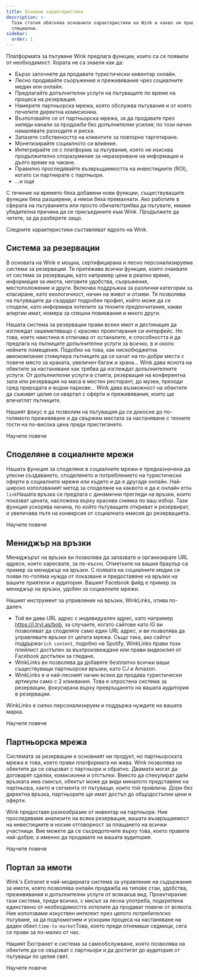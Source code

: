 ```yaml
---
title: Основни характеристики
description: >-
  Тази статия обяснява основните характеристики на Wink и какво ни прави
  специални.
sidebar:
  order: 1
---
```


Платформата за пътуване Wink предлага функции, които са се появили от необходимост. Хората не са знаели как да:

* Бързо започнете да продавате туристически инвентар онлайн.
* Лесно продавайте съоръжения и преживявания чрез социалните медии или онлайн.
* Предлагайте допълнителни услуги на пътуващите по време на процеса на резервация.
* Намерете партньорска мрежа, която обслужва пътувания и от която печелите директна комисионна.
* Възползвайте се от партньорска мрежа, за да продавате през хиляди канали за продажби без допълнителни усилия; по този начин намалявате разходите и риска.
* Запазете собствеността на клиентите за повторно таргетиране.
* Монетизирайте социалното си влияние.
* Интегрирайте се с платформа за пътувания, която не изисква продължително споразумение за неразкриване на информация и дълго време на чакане.
* Правилно проследявайте възвръщаемостта на инвестициите (ROI), когато си партнирате с партньори.
* ...и още

С течение на времето бяха добавени нови функции, съществуващите функции бяха разширени, а някои бяха премахнати. Ако работите в сферата на пътуванията или просто обичате/трябва да пътувате, имаме убедителна причина да се присъедините към Wink. Продължете да четете, за да разберете защо.

Следните характеристики съставляват ядрото на Wink.

## Система за резервации

В основата на Wink е мощна, сертифицирана и лесно персонализируема система за резервации. Тя притежава всички функции, които очаквате от система за резервации, като например цени в реално време, информация за имота, неговите удобства, съоръжения, местоположение и други. Включва поддръжка за различни категории за класиране, като екологичност, начин на живот и отзиви. Тя позволява на пътуващите да създадат подробен профил, който може да се сподели, като информира хотелите за техните предпочитания, какви алергии имат, номера за спешни повиквания и много други.

Нашата система за резервации прави всеки имот и дестинация да изглеждат зашеметяващо с красиво проектирания си интерфейс. Но това, което наистина я отличава от останалите, е способността ѝ да предлага на пътниците допълнителни услуги за всичко, в и около нейните помещения. Подобно на това, как нискобюджетна авиокомпания стимулира пътниците да се качат на по-добри места с повече място за краката, увеличен багаж и храна... Wink дава яснота на обектите за настаняване как трябва да изглеждат допълнителните услуги. От допълнителни услуги в стаята, резервация на конферентна зала или резервация на маса в местен ресторант, до музеи, преходи сред природата и водни паркове... Wink дава възможност на обектите да съживят целия си квартал с оферти и преживявания, които ще впечатлят пътниците.

Нашият фокус е да позволим на пътуващия да се докосне до по-голямото преживяване и да свържем местата за настаняване с техните гости на по-висока цена преди пристигането.

<LinkButton href="/booking-engine/in-a-nutshell">
  Научете повече
</LinkButton>


## Споделяне в социалните мрежи

Нашата функция за споделяне в социалните мрежи е предназначена да улесни създаването, споделянето и потреблението на туристически оферти в социалните мрежи или където и да е другаде онлайн. Най-широко използваният метод за споделяне на каквото и да е онлайн е`the link`Нашата връзка се предлага с динамични прегледи на връзки, които показват цената, насложена върху красива снимка по ваш избор. Тази функция ускорява начина, по който пътуващите откриват и резервират, и увеличава пътя на конверсия от социалната емисия до резервацията.

<LinkButton href="/studio/shareable-links">
  Научете повече
</LinkButton>


## Мениджър на връзки

Мениджърът на връзки ви позволява да запазвате и организирате URL адреси, които харесвате, за по-късно. Отметките на вашия браузър са пример за мениджър на връзки. С появата на социалните медии се появи по-голяма нужда от показване и предоставяне на връзки на вашите приятели и аудитория. Вашият Facebook фийд е пример за мениджър на връзки, удобен за социалните мрежи.

Нашият инструмент за управление на връзки, WinkLinks, отива по-далеч.

* Той ви дава URL адрес с индивидуален адрес, като например https://i.trvl.as/bob, за случаите, когато сайтове като IG ви позволяват да споделяте само един URL адрес, и ви позволява да управлявате връзки от цялата мрежа. Също така, ако сайтът поддържа`rich content`, подобно на Spotify, WinkLinks прави този плейлист достъпен за възпроизвеждане или прави видеоклип от Facebook достъпен за гледане.
* WinkLinks ви позволява да добавяте безплатно всички ваши съществуващи партньорски връзки, като CJ и Amazon.
* WinkLinks е и най-лесният начин всеки да продава туристически артикули само с 2 кликвания. Това е опростена система за резервации, фокусирана върху превръщането на вашата аудитория в резервации.

WinkLinks е силно персонализируем и поддържа нуждите на вашата марка.

<LinkButton href="/link-manager/wink-links">
  Научете повече
</LinkButton>


## Партньорска мрежа

Системата за резервации е основният ни продукт, но партньорската мрежа е това, което прави платформата ни жива. Wink позволява на обектите да се свързват с партньори и обратно. Двамата могат да договарят сделки, комисионни и отстъпки. Вместо да спекулират дали връзката има смисъл, обектът може да види миналото представяне на партньора, както и сегмента от пътуващи, които той привлича. Дори без директна връзка, партньорите ще имат достъп до общодостъпни цени и оферти.

Wink предоставя разнообразие от инвентар на партньори. Ние проследяваме анализите на всяка резервация, вашата възвръщаемост на инвестициите и носим отговорност за плащането на всички участници. Вие можете да се съсредоточите върху това, което правите най-добре; а именно да продавате на вашата аудитория.

<LinkButton href="/studio/what-is-studio">
  Научете повече
</LinkButton>


## Портал за имоти

Wink's Extranet е най-модерната система за управление на съдържание за имоти, която позволява онлайн продажба на типове стаи, удобства, преживявания и допълнителни услуги от всякакъв вид. Проектирахме тази система, преди всичко, с мисъл за лесна употреба, подкрепена единствено от необходимостта хотелите да продават повече от всякога. Ние използваме изкуствен интелект през цялото потребителско пътуване, за да подпомогнем и ускорим процеса на настаняване на даден обект.`time-to-market`Това, което преди отнемаше седмици, сега се прави за по-малко от час.

Нашият Екстранет е система за самообслужване, която позволява на обектите да се свързват с партньори и да достигат до аудитория от пътуващи по целия свят.

<LinkButton href="/extranet/what-is-extranet">
  Научете повече
</LinkButton>

